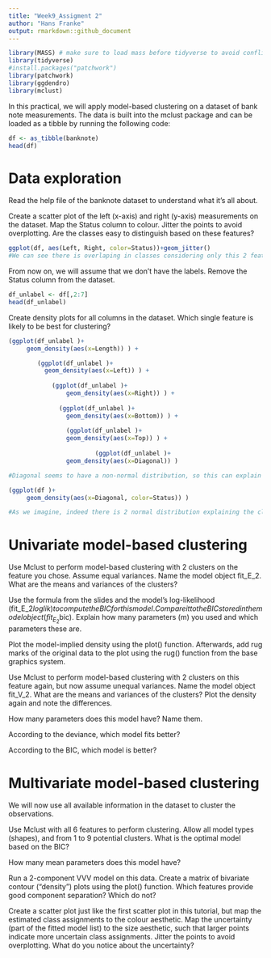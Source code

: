 ```yaml
---
title: "Week9_Assigment 2"
author: "Hans Franke"
output: rmarkdown::github_document
---
```



```r
library(MASS) # make sure to load mass before tidyverse to avoid conflicts!
library(tidyverse)
#install.packages("patchwork")
library(patchwork)
library(ggdendro)
library(mclust)
```

In this practical, we will apply model-based clustering on a dataset of bank note measurements. The data is built into the mclust package and can be loaded as a tibble by running the following code:
```r

df <- as_tibble(banknote)
head(df)
```


# Data exploration

Read the help file of the banknote dataset to understand what it’s all about.

Create a scatter plot of the left (x-axis) and right (y-axis) measurements on the dataset. Map the Status column to colour. Jitter the points to avoid overplotting. Are the classes easy to distinguish based on these features?
```r

ggplot(df, aes(Left, Right, color=Status))+geom_jitter()
#We can see there is overlaping in classes considering only this 2 features, so no clear distinguishing
```

From now on, we will assume that we don’t have the labels. Remove the Status column from the dataset.

```r
df_unlabel <- df[,2:7]
head(df_unlabel)
```

Create density plots for all columns in the dataset. Which single feature is likely to be best for clustering?

```r

(ggplot(df_unlabel )+
     geom_density(aes(x=Length)) ) +

        (ggplot(df_unlabel )+
          geom_density(aes(x=Left)) ) +
  
            (ggplot(df_unlabel )+
                geom_density(aes(x=Right)) ) +
  
              (ggplot(df_unlabel )+
                geom_density(aes(x=Bottom)) ) +
  
                (ggplot(df_unlabel )+
                geom_density(aes(x=Top)) ) +
  
                        (ggplot(df_unlabel )+
                geom_density(aes(x=Diagonal)) ) 

#Diagonal seems to have a non-normal distribution, so this can explain Clusters better, probably there is two normal distributions (clusters)
```
```r
(ggplot(df )+
     geom_density(aes(x=Diagonal, color=Status)) )

#As we imagine, indeed there is 2 normal distribution explaining the classes
```


# Univariate model-based clustering

Use Mclust to perform model-based clustering with 2 clusters on the feature you chose. Assume equal variances. Name the model object fit_E_2. What are the means and variances of the clusters?

Use the formula from the slides and the model’s log-likelihood (fit_E_2$loglik) to compute the BIC for this model. Compare it to the BIC stored in the model object (fit_E_2$bic). Explain how many parameters (m) you used and which parameters these are.

Plot the model-implied density using the plot() function. Afterwards, add rug marks of the original data to the plot using the rug() function from the base graphics system.

Use Mclust to perform model-based clustering with 2 clusters on this feature again, but now assume unequal variances. Name the model object fit_V_2. What are the means and variances of the clusters? Plot the density again and note the differences.

How many parameters does this model have? Name them.

According to the deviance, which model fits better?

According to the BIC, which model is better?

# Multivariate model-based clustering

We will now use all available information in the dataset to cluster the observations.

Use Mclust with all 6 features to perform clustering. Allow all model types (shapes), and from 1 to 9 potential clusters. What is the optimal model based on the BIC?

How many mean parameters does this model have?

Run a 2-component VVV model on this data. Create a matrix of bivariate contour (“density”) plots using the plot() function. Which features provide good component separation? Which do not?

Create a scatter plot just like the first scatter plot in this tutorial, but map the estimated class assignments to the colour aesthetic. Map the uncertainty (part of the fitted model list) to the size aesthetic, such that larger points indicate more uncertain class assignments. Jitter the points to avoid overplotting. What do you notice about the uncertainty?